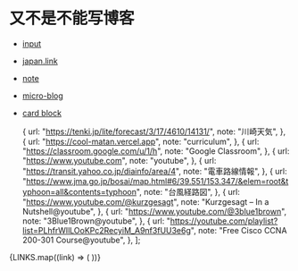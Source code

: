 # 又不是不能写博客

- [input](./input)
- [japan.link](./japan.link)
- [note](./note)
- [micro-blog](./micro-blog)
- [card block](./card-block)


  {
    url: "https://tenki.jp/lite/forecast/3/17/4610/14131/",
    note: "川崎天気",
  },
  {
    url: "https://cool-matan.vercel.app",
    note: "curriculum",
  },
  {
    url: "https://classroom.google.com/u/1/h",
    note: "Google Classroom",
  },
  {
    url: "https://www.youtube.com",
    note: "youtube",
  },
  {
    url: "https://transit.yahoo.co.jp/diainfo/area/4",
    note: "電車路線情報",
  },
  {
    url: "https://www.jma.go.jp/bosai/map.html#6/39.551/153.347/&elem=root&typhoon=all&contents=typhoon",
    note: "台風経路図",
  },
  {
    url: "https://www.youtube.com/@kurzgesagt",
    note: "Kurzgesagt – In a Nutshell@youtube",
  },
  {
    url: "https://www.youtube.com/@3blue1brown",
    note: "3Blue1Brown@youtube",
  },
  {
    url: "https://youtube.com/playlist?list=PLhfrWIlLOoKPc2RecyiM_A9nf3fUU3e6g",
    note: "Free Cisco CCNA 200-301 Course@youtube",
  },
];

<div className="grid grid-cols-3 gap-4">
  {LINKS.map((link) => (
    <OGCard key={link.url} className="mb-2" url={link.url} note={link.note} />
  ))}
</div>


<div className="grid place-content-center">
  <RichImage
    caption="我有一个博客，名字叫“又不是不能写博客”，你帮我生成一张头图"
    className="w-full md:w-80"
    src="images/2024-02-28-19-01-02.png"
  />
</div>
